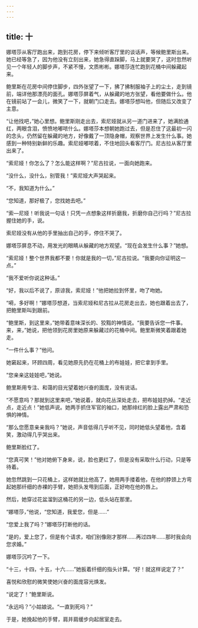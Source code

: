 ```yaml
---
---
---
```

title: 十
---




娜塔莎从客厅跑出来，跑到花房，停下来倾听客厅里的谈话声，等候鲍里斯出来。她已经等急了，因为他没有立刻出来，她急得直跺脚，马上就要哭了，这时忽然听见一个年轻人的脚步声，不紧不慢，文质彬彬。娜塔莎连忙跑到花桶中间躲藏起来。

鲍里斯在花房中间停住脚步，四外张望了一下，拂了拂制服袖子上的尘土，走到镜前，端详他那漂亮的面孔。娜塔莎屏着气，从躲藏的地方张望，看他要做什么。他在镜前站了一会儿，微笑了一下，就朝门口走去。娜塔莎想叫他，但随后又改变了主意。

“让他找吧，”她心里想。鲍里斯刚走出去，索尼娅就从另一道门进来了，她满脸通红，两眼含泪，愤愤地嘟哝什么。娜塔莎本想朝她跑过去，但是忍住了这最初一闪的念头，仍然留在躲藏的地方，好像戴了一顶隐身帽，观察世界上发生什么事。她感到一种特别新鲜的乐趣。索尼娅嘟哝着，不住地回头看客厅门。尼古拉从客厅里出来了。

“索尼娅！你怎么了？怎么能这样啊？”尼古拉说，一面向她跑来。

“没什么，没什么，别管我！”索尼娅大声哭起来。

“不，我知道为什么。”

“您知道，那好极了，您找她去吧。”

“索—尼娅！听我说一句话！只凭一点想象这样折磨我，折磨你自己行吗？”尼古拉握住她的手，说。

索尼娅没有从他的手里抽出自己的手，停住不哭了。

娜塔莎屏息不动，用发光的眼睛从躲藏的地方观望。“现在会发生什么事？”她想。

“索尼娅！整个世界我都不要！你就是我的一切，”尼古拉说。“我要向你证明这一点。”

“我不爱听你说这种话。”

“好，我以后不说了，原谅我，索尼娅！”他把她拉到怀里，吻了吻她。

“嗬，多好啊！”娜塔莎想道，当索尼娅和尼古拉从花房走出去，她也跟着出去了，把鲍里斯叫到跟前。

“鲍里斯，到这里来，”她带着意味深长的、狡黠的神情说。“我要告诉您一件事。来，来，”她说，把他领到花房里她原来躲藏过的花桶中间。鲍里斯微笑着跟着她走。

“一件什么事？”他问。

她窘起来，环顾四周，看见她原先扔在花桶上的布娃娃，把它拿到手里。

“您亲亲这娃娃吧，”她说。

鲍里斯用专注、和蔼的目光望着她兴奋的面庞，没有说话。

“不愿意吗？那就到这里来吧，”她说着，就向花丛深处走去，把布娃娃扔掉。“走近点，走近点！”她低声说。她两手抓住军官的袖口，她那绯红的脸上露出严肃和恐惧的神情。

“那么您愿意亲亲我吗？”她说，声音低得几乎听不见，同时她低头望着他，含着笑，激动得几乎哭出来。

鲍里斯脸红了。

“您真可笑！”他对她俯下身来，说，脸也更红了，但是没有采取什么行动，只是等待着。

她忽然跳到一只花桶上，这样她就比他高了，她用两手搂着他，在他的脖颈上方弯起她那纤细的赤裸的手臂，她把头发甩到后面，正好吻在他的唇上。

然后，她穿过花盆溜到这桶花的另一边，低头站在那里。

“娜塔莎，”他说，“您知道，我爱您，但是……”

“您爱上我了吗？”娜塔莎打断他的话。

“是的，爱上您了，但是有个请求，咱们别像刚才那样……再过四年……那时我会向您求婚。”

娜塔莎沉吟了一下。

“十三，十四，十五，十六……”她扳着纤细的指头计算。“好！就这样说定了？”

喜悦和欣慰的微笑使她兴奋的面庞容光焕发。

“说定了！”鲍里斯说。

“永远吗？”小姑娘说。“一直到死吗？”

于是，她挽起他的手臂，肩并肩缓步向起居室走去。